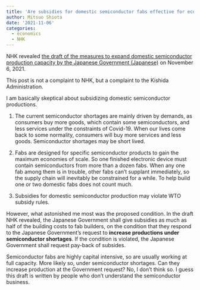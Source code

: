 ```yaml
---
title: 'Are subsidies for domestic semiconductor fabs effective for economic security? '
author: Mitsuo Shiota
date: '2021-11-06'
categories:
  - economics
  - NHK
---
```


NHK revealed [the draft of the measures to expand domestic semiconductor production capacity by the Japanese Government (Japanese)](https://www3.nhk.or.jp/news/html/20211106/k10013336491000.html) on November 6, 2021.

This post is not a complaint to NHK, but a complaint to the Kishida Administration.

I am basically skeptical about subsidizing domestic semiconductor productions.

1. The current semiconductor shortages are mainly driven by demands, as consumers buy more goods, which contain some semiconductors, and less services under the constraints of Covid-19. When our lives come back to some normality, consumers will buy more services and less goods. Semiconductor shortages may be short lived.

2. Fabs are designed for specific semiconductor products to gain the maximum economies of scale. So one finished electronic device must contain semiconductors from more than a dozen fabs. When any one fab among them is in trouble, other fabs can't supplant immediately, so the supply chain will inevitably be constrained for a while. To help build one or two domestic fabs does not count much.

3. Subsidies for domestic semiconductor production may violate WTO subsidy rules.

However, what astonished me most was the proposed condition. In the draft NHK revealed, the Japanese Government shall give subsidies as much as half of the building costs to fab builders, on the condition that they respond to the Japanese Government's request to **increase productions under semiconductor shortages**. If the condition is violated, the Japanese Government shall request pay-back of subsides.

Semiconductor fabs are highly capital intensive, so are usually working at full capacity. More likely so, under semiconductor shortages. Can they increase production at the Government request? No, I don't think so. I guess this draft is written by people who don't understand the semiconductor business.
